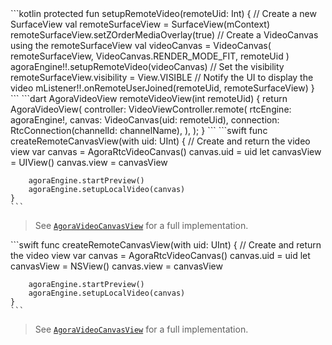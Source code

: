 <PlatformWrapper platform="android">
    ```kotlin
    protected fun setupRemoteVideo(remoteUid: Int) {
        // Create a new SurfaceView
        val remoteSurfaceView = SurfaceView(mContext)
        remoteSurfaceView.setZOrderMediaOverlay(true)
        // Create a VideoCanvas using the remoteSurfaceView
        val videoCanvas = VideoCanvas(
            remoteSurfaceView,
            VideoCanvas.RENDER_MODE_FIT, remoteUid
        )
        agoraEngine!!.setupRemoteVideo(videoCanvas)
        // Set the visibility
        remoteSurfaceView.visibility = View.VISIBLE
        // Notify the UI to display the video
        mListener!!.onRemoteUserJoined(remoteUid, remoteSurfaceView)
    }
    ```
</PlatformWrapper>
<PlatformWrapper platform="flutter">
    ```dart
    AgoraVideoView remoteVideoView(int remoteUid) {
        return AgoraVideoView(
            controller: VideoViewController.remote(
                rtcEngine: agoraEngine!,
                canvas: VideoCanvas(uid: remoteUid),
                connection: RtcConnection(channelId: channelName),
            ),
        );
    }
    ```
</PlatformWrapper>
<PlatformWrapper platform="ios">
    ```swift
    func createRemoteCanvasView(with uid: UInt) {
        // Create and return the video view
        var canvas = AgoraRtcVideoCanvas()
        canvas.uid = uid
        let canvasView = UIView()
        canvas.view = canvasView
        
        agoraEngine.startPreview()
        agoraEngine.setupLocalVideo(canvas)
    }
    ```

> See [`AgoraVideoCanvasView`](https://github.com/AgoraIO/video-sdk-samples-ios/blob/main/agora-manager/AgoraVideoCanvasView.swift) for a full implementation.

</PlatformWrapper>
<PlatformWrapper platform="macos">
    ```swift
    func createRemoteCanvasView(with uid: UInt) {
        // Create and return the video view
        var canvas = AgoraRtcVideoCanvas()
        canvas.uid = uid
        let canvasView = NSView()
        canvas.view = canvasView

        agoraEngine.startPreview()
        agoraEngine.setupLocalVideo(canvas)
    }
    ```

> See [`AgoraVideoCanvasView`](https://github.com/AgoraIO/video-sdk-samples-macos/blob/main/agora-manager/AgoraVideoCanvasView.swift) for a full implementation.

</PlatformWrapper>

